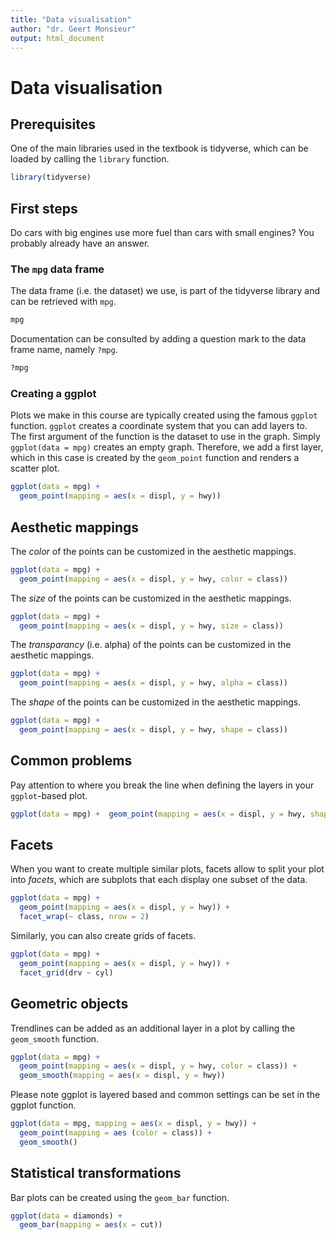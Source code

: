 ```yaml
---
title: "Data visualisation"
author: "dr. Geert Monsieur"
output: html_document
---
```


# Data visualisation

## Prerequisites

One of the main libraries used in the textbook is tidyverse, which can be loaded by calling the `library` function.

```r
library(tidyverse)
```

## First steps

Do cars with big engines use more fuel than cars with small engines? You probably already have an answer.

### The `mpg` data frame

The data frame (i.e. the dataset) we use, is part of the tidyverse library and can be retrieved with `mpg`.

```r
mpg
```

Documentation can be consulted by adding a question mark to the data frame name, namely `?mpg`.

```r
?mpg
```

### Creating a ggplot

Plots we make in this course are typically created using the famous `ggplot` function. `ggplot` creates a coordinate system that you can add layers to. The first argument of the function is the dataset to use in the graph. Simply `ggplot(data = mpg)` creates an empty graph. Therefore, we add a first layer, which in this case is created by the `geom_point` function and renders a scatter plot.

```r
ggplot(data = mpg) +
  geom_point(mapping = aes(x = displ, y = hwy))
```

## Aesthetic mappings

The *color* of the points can be customized in the aesthetic mappings.

```r
ggplot(data = mpg) +
  geom_point(mapping = aes(x = displ, y = hwy, color = class))
```

The *size* of the points can be customized in the aesthetic mappings.

```r
ggplot(data = mpg) +
  geom_point(mapping = aes(x = displ, y = hwy, size = class))
```

The *transparancy* (i.e. alpha) of the points can be customized in the aesthetic mappings.

```r
ggplot(data = mpg) +
  geom_point(mapping = aes(x = displ, y = hwy, alpha = class))
```

The *shape* of the points can be customized in the aesthetic mappings.

```r
ggplot(data = mpg) +
  geom_point(mapping = aes(x = displ, y = hwy, shape = class))
```

## Common problems

Pay attention to where you break the line when defining the layers in your `ggplot`-based plot.

```r
ggplot(data = mpg) +  geom_point(mapping = aes(x = displ, y = hwy, shape = class))
```


## Facets

When you want to create multiple similar plots, facets allow to split your plot into _facets_, which are subplots that each display one subset of the data.

```r
ggplot(data = mpg) +
  geom_point(mapping = aes(x = displ, y = hwy)) +
  facet_wrap(~ class, nrow = 2)
```

Similarly, you can also create grids of facets.

```r
ggplot(data = mpg) +
  geom_point(mapping = aes(x = displ, y = hwy)) +
  facet_grid(drv ~ cyl)
```


## Geometric objects

Trendlines can be added as an additional layer in a plot by calling the `geom_smooth` function.

```r
ggplot(data = mpg) +
  geom_point(mapping = aes(x = displ, y = hwy, color = class)) +
  geom_smooth(mapping = aes(x = displ, y = hwy))
```

Please note ggplot is layered based and common settings can be set in the ggplot function.

```r
ggplot(data = mpg, mapping = aes(x = displ, y = hwy)) +
  geom_point(mapping = aes (color = class)) +
  geom_smooth()
```

## Statistical transformations

Bar plots can be created using the `geom_bar` function.

```r
ggplot(data = diamonds) +
  geom_bar(mapping = aes(x = cut))
```

